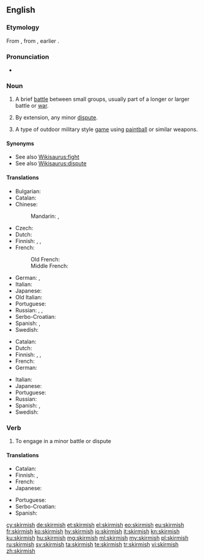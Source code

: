 ==English==

===Etymology===
From {{etyl|fro|en}} {{m|fro|escarmouche||skirmish}}, from {{etyl|it|en}} {{m|it|scaramuccia}}, earlier {{m|it|schermugio}}.

===Pronunciation===
* {{a|UK}} {{IPA|/ˈskɜː(r)mɪʃ/|lang=en}}

===Noun===
{{en-noun|es}}

# {{context|military|lang=en}} A brief [[battle]] between small groups, usually part of a longer or larger battle or [[war]].
# {{context|figuratively|lang=en}} By extension, any minor [[dispute]].
# A type of outdoor military style [[game]] using [[paintball]] or similar weapons.

====Synonyms====
* See also [[Wikisaurus:fight]]
* See also [[Wikisaurus:dispute]]

====Translations====
{{trans-top|brief battle between small groups}}
* Bulgarian: {{t+|bg|схватка|f|tr=shvátka}}
* Catalan: {{t|ca|escaramussa|f}}
* Chinese:
*: Mandarin: {{t+|cmn|小衝突|sc=Hani}},  {{t|cmn|小冲突|tr=xiǎo chōngtū|sc=Hani}}
* Czech: {{t+|cs|půtka|f}}
* Dutch: {{t+|nl|schermutseling|f}}
* Finnish: {{t+|fi|kahakka}}, {{t+|fi|välikohtaus}}, {{t|fi|yhteenotto}}
* French: {{t+|fr|escarmouche|f}}
*: Old French: {{t|fro|escharmuche|f}}
*: Middle French: {{t|frm|escarmouche|f}}
{{trans-mid}}
* German: {{t+|de|Scharmützel|n}}, {{t+|de|Geplänkel|n}}
* Italian: {{t+|it|schermaglia|f}}
* Japanese: {{t|ja|小競り合い|tr=kozeriai}}
* Old Italian: {{t|roa-oit|scaramuccia}}
* Portuguese: {{t+|pt|escaramuça|f}}
* Russian: {{t+|ru|перестрелка|f|tr=perestrélka}}, {{t+|ru|стычка|f|tr=stýčka}},  {{t+|ru|схватка|f|tr=sxvátka}}
* Serbo-Croatian: {{t+|sh|čarka|f}}
* Spanish: {{t+|es|escaramuza|f}}, {{qualifier|Latin America}} {{t+|es|enfrentamiento}}
* Swedish: {{t+|sv|skärmytsling|c}}
{{trans-bottom}}

{{trans-top|minor dispute}}
* Catalan: {{t|ca|escaramussa|f}}
* Dutch: {{t+check|nl|schermutseling|f}}
* Finnish: {{t|fi|suukopu}}, {{t+|fi|välikohtaus}}, {{t|fi|yhteenotto}}
* French: {{t+|fr|escarmouche|f}}
* German: {{t+|de|Wortgeplänkel|n}}
{{trans-mid}}
* Italian: {{t+check|it|schermaglia|f}}
* Japanese: {{t|ja|小競り合い|tr=kozeriai}}
* Portuguese: {{t|pt|briguinha|f}}
* Russian: {{t+|ru|стычка|f|tr=stýčka}}
* Spanish: {{t+|es|escaramuza|f}}, {{t|es|berrinche|m}}
* Swedish: {{t+check|sv|skärmytsling|c}}
{{trans-bottom}}

===Verb===
{{en-verb|es}}

# To engage in a minor battle or dispute

====Translations====
{{trans-top|to engage in a minor battle or dispute}}
* Catalan: {{t+|ca|escaramussar}}
* Finnish: {{t|fi|kahakoida}}, {{t|fi|nahistella}}
* French: {{t+|fr|escarmoucher}}
* Japanese: {{t|ja|小競り合い|alt=小競り合いをする|tr=kozeriai wo suru}}
{{trans-mid}}
* Portuguese: {{t+|pt|escaramuçar}}
* Serbo-Croatian: {{t+|sh|čarkati}}
* Spanish: {{t+|es|escaramuzar}}
{{trans-bottom}}

[[cy:skirmish]]
[[de:skirmish]]
[[et:skirmish]]
[[el:skirmish]]
[[eo:skirmish]]
[[eu:skirmish]]
[[fr:skirmish]]
[[ko:skirmish]]
[[hy:skirmish]]
[[io:skirmish]]
[[it:skirmish]]
[[kn:skirmish]]
[[ku:skirmish]]
[[hu:skirmish]]
[[mg:skirmish]]
[[ml:skirmish]]
[[my:skirmish]]
[[pl:skirmish]]
[[ru:skirmish]]
[[sv:skirmish]]
[[ta:skirmish]]
[[te:skirmish]]
[[tr:skirmish]]
[[vi:skirmish]]
[[zh:skirmish]]